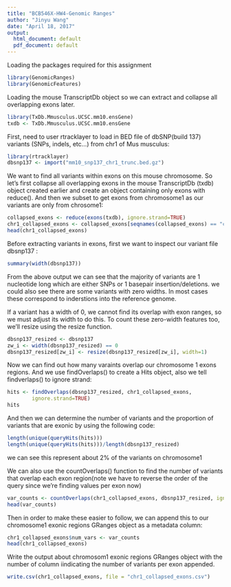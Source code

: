 ```yaml
---
title: "BCB546X-HW4-Genomic Ranges"
author: "Jinyu Wang"
date: "April 18, 2017"
output:
  html_document: default
  pdf_document: default
---
```


Loading the packages required for this assignment

```r
library(GenomicRanges)
library(GenomicFeatures)

```

Loading the mouse TranscriptDb object so we can extract and collapse all overlapping exons later.
```r
library(TxDb.Mmusculus.UCSC.mm10.ensGene)
txdb <- TxDb.Mmusculus.UCSC.mm10.ensGene
```

First, need to user rtracklayer to load in BED file of dbSNP(build 137) variants (SNPs, indels, etc...) from chr1 of Mus musculus:
```r
library(rtracklayer)
dbsnp137 <- import("mm10_snp137_chr1_trunc.bed.gz")
```

We want to find all variants within exons on this mouse chromosome. So let's first collapse all overlapping exons in the mouse TranscriptDb (txdb) object created earlier and create an object containing only exons with reduce(). And  then we subset to get exons from chromosome1 as our variants are only from chrosome1:

```r
collapsed_exons <- reduce(exons(txdb), ignore.strand=TRUE)
chr1_collapsed_exons <- collapsed_exons[seqnames(collapsed_exons) == "chr1"]
head(chr1_collapsed_exons)
```

Before extracting variants in exons, first we want to inspect our variant file dbsnp137 :

```r
summary(width(dbsnp137))
```
From the above output we can see that the majority of variants are 1 nucleotide long which are either SNPs or 1 basepair insertion/deletions. we could also see there are some variants with zero widths. In most cases these correspond to inderstions into the reference genome.

If a variant has a width of 0, we cannot find its overlap with exon ranges, so we must adjust its width to do this. To count these zero-width features too, we'll resize using the resize function.
```r
dbsnp137_resized <- dbsnp137
zw_i <- width(dbsnp137_resized) == 0
dbsnp137_resized[zw_i] <- resize(dbsnp137_resized[zw_i], width=1)

```
Now we can find out how many varaints overlap our chromosome 1 exons regions. And we use findOverlaps() to create a Hits object, also we tell findverlaps() to ignore strand:

```r
hits <- findOverlaps(dbsnp137_resized, chr1_collapsed_exons, 
        ignore.strand=TRUE)
hits
```


And then we can determine the number of variants and the proportion of variants that are exonic by using the following code:

```r
length(unique(queryHits(hits)))
length(unique(queryHits(hits)))/length(dbsnp137_resized)

```
we can see this represent about 2% of the variants on chromosome1

We can also use the countOverlaps() function to find the number of variants that overlap each exon region(note we have to reverse the order of the query since we're finding values per exon now)

```r
var_counts <- countOverlaps(chr1_collapsed_exons, dbsnp137_resized, ignore.strand=TRUE)
head(var_counts)
```

Then in order to make these easier to follow, we can append this to our chromosome1 exonic regions GRanges object as a metadata column:

```r
chr1_collapsed_exons$num_vars <- var_counts
head(chr1_collapsed_exons)
```

Write the output about chromosom1 exonic regions GRanges object with the number of column iindicating the number of variants per exon appended.

```r
write.csv(chr1_collapsed_exons, file = "chr1_collapsed_exons.csv")

```


